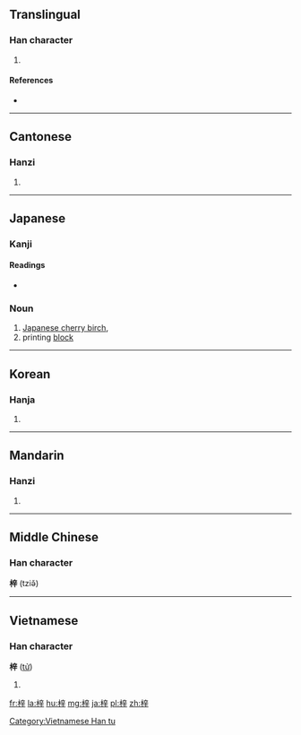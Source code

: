 ==Translingual==

===Han character===
{{Han char|rn=75|rad=木|as=07|sn=11|four=4094<sub>1</sub>|canj=木卜廿十 (DYTJ), X木卜廿十 (XDYTJ)}}

# {{taxlink|Catalpa ovata|species|noshow=1}}

====References====
* {{Han ref|kx=0528.250|dkj=14845|dj=0917.130|hdz=21219.030|uh=6893|ud=26771|bh=B1EA|bd=45546}}


----

==Cantonese==

===Hanzi===
{{yue-hanzi|jyut=zi2|y=ji2}}

# {{defn|lang=yue|sort=木07}}

----

==Japanese==

===Kanji===
{{ja-kanji|grade=|rs=木07}}

====Readings====
* {{ja-readings|on=[[し]] (shi)|kun=[[あずさ]] (azusa)}}

===Noun===
{{ja-noun|あずさ|kata=アズサ}}

# [[Japanese cherry birch]], {{taxlink|Betula grossa|species|noshow=1}}
# printing [[block]]


----

==Korean==

===Hanja===
{{ko-hanja|hangeul=재|eumhun=|rv=jae|mr=chae|y=cay}}

# {{defn|lang=ko|sort=木07}}

----

==Mandarin==

===Hanzi===
{{cmn-hanzi|pin=[[zǐ]] ([[zi3]])|wg=tzu<sup>3</sup>}}

# {{defn|lang=cmn|sort=木07}}

----

==Middle Chinese==
===Han character===
'''梓''' (tziə̌)

----

==Vietnamese==

===Han character===
'''梓''' ([[tử]])

# {{defn|vi}}

[[Category:Vietnamese Han tu]]

[[fr:梓]]
[[la:梓]]
[[hu:梓]]
[[mg:梓]]
[[ja:梓]]
[[pl:梓]]
[[zh:梓]]